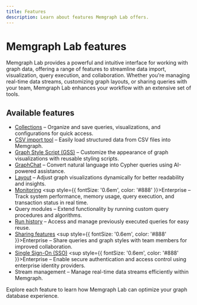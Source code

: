 ```yaml
---
title: Features
description: Learn about features Memgraph Lab offers.
---
```


# Memgraph Lab features 

Memgraph Lab provides a powerful and intuitive interface for working with graph
data, offering a range of features to streamline data import, visualization,
query execution, and collaboration. Whether you're managing real-time data
streams, customizing graph layouts, or sharing queries with your team, Memgraph
Lab enhances your workflow with an extensive set of tools.

## Available features

- [Collections](/memgraph-lab/features/collections) – Organize and save queries, visualizations, and configurations for quick access.  
- [CSV import tool](/memgraph-lab/features/csv-import-tool) – Easily load structured data from CSV files into Memgraph.  
- [Graph Style Script (GSS)](/memgraph-lab/features/graph-style-script) – Customize the appearance of graph visualizations with reusable styling scripts.  
- [GraphChat](/memgraph-lab/features/graphchat) – Convert natural language into Cypher queries using AI-powered assistance.  
- [Layout](/memgraph-lab/features/layout) – Adjust graph visualizations dynamically for better readability and insights.  
- [Monitoring](/memgraph-lab/features/monitoring) <sup style={{ fontSize: '0.6em', color: '#888' }}>Enterprise</sup> – Track system performance, memory usage, query execution, and transaction status in real time.  
- Query modules – Extend functionality by running custom query procedures and algorithms.  
- [Run history](/memgraph-lab/features/run-history) – Access and manage previously executed queries for easy reuse.  
- [Sharing features](/memgraph-lab/features/sharing-features) <sup style={{ fontSize: '0.6em', color: '#888' }}>Enterprise</sup> – Share queries and graph styles with team members for improved collaboration.  
- [Single Sign-On (SSO)](/memgraph-lab/features/single-sign-on) <sup style={{ fontSize: '0.6em', color: '#888' }}>Enterprise</sup> – Enable secure authentication and access control using enterprise identity providers.  
- Stream management – Manage real-time data streams efficiently within Memgraph.  

Explore each feature to learn how Memgraph Lab can optimize your graph database experience.